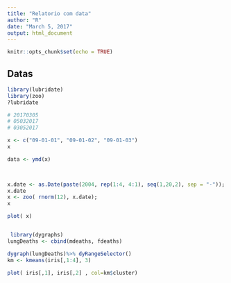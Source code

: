 ```yaml
---
title: "Relatorio com data"
author: "R"
date: "March 5, 2017"
output: html_document
---
```


```r
knitr::opts_chunk$set(echo = TRUE)
```

## Datas
```r

library(lubridate)
library(zoo)
?lubridate

# 20170305
# 05032017
# 03052017

x <- c("09-01-01", "09-01-02", "09-01-03")
x

data <- ymd(x)
  


x.date <- as.Date(paste(2004, rep(1:4, 4:1), seq(1,20,2), sep = "-")); 
x.date
x <- zoo( rnorm(12), x.date); 
x

plot( x)


 library(dygraphs)
lungDeaths <- cbind(mdeaths, fdeaths)

dygraph(lungDeaths)%>% dyRangeSelector()
km <- kmeans(iris[,1:4], 3)

plot( iris[,1], iris[,2] , col=km$cluster) 
 
```

